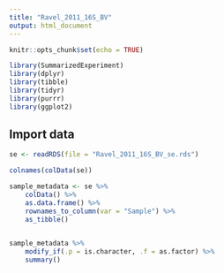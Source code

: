 ```yaml
---
title: "Ravel_2011_16S_BV"
output: html_document
---
```


```r
knitr::opts_chunk$set(echo = TRUE)
```

```r
library(SummarizedExperiment)
library(dplyr)
library(tibble)
library(tidyr)
library(purrr)
library(ggplot2)
```

## Import data

```r
se <- readRDS(file = "Ravel_2011_16S_BV_se.rds")
```

```r
colnames(colData(se))
```


```r
sample_metadata <- se %>% 
    colData() %>% 
    as.data.frame() %>% 
    rownames_to_column(var = "Sample") %>% 
    as_tibble()
    
```


```r
sample_metadata %>% 
    modify_if(.p = is.character, .f = as.factor) %>% 
    summary()
```







